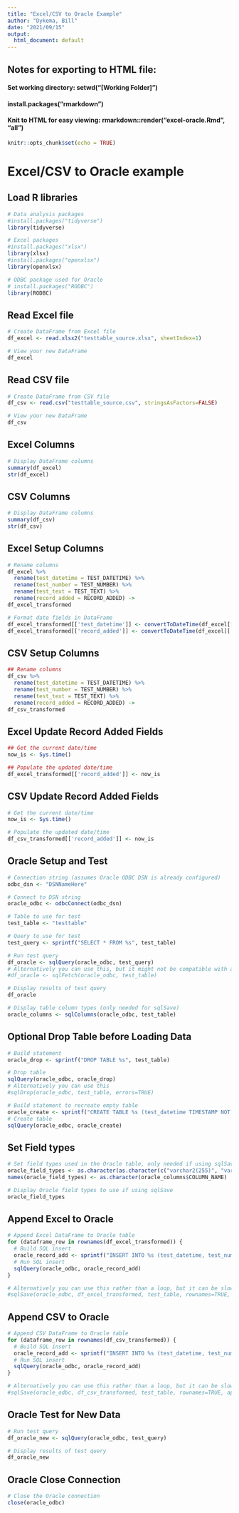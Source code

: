 ```yaml
---
title: "Excel/CSV to Oracle Example"
author: "Dykema, Bill"
date: "2021/09/15"
output:
  html_document: default
---
```


## Notes for exporting to HTML file:
#### Set working directory: setwd("[Working Folder]")
#### install.packages("rmarkdown")
#### Knit to HTML for easy viewing: rmarkdown::render("excel-oracle.Rmd", "all")

```r
knitr::opts_chunk$set(echo = TRUE)
```

# Excel/CSV to Oracle example

## Load R libraries
```r

# Data analysis packages
#install.packages("tidyverse")
library(tidyverse)

# Excel packages
#install.packages("xlsx")
library(xlsx)
#install.packages("openxlsx")
library(openxlsx)

# ODBC package used for Oracle
# install.packages("RODBC")
library(RODBC)

```

## Read Excel file
```r

# Create DataFrame from Excel file
df_excel <- read.xlsx2("testtable_source.xlsx", sheetIndex=1)

# View your new DataFrame
df_excel

```

## Read CSV file
```r

# Create DataFrame from CSV file
df_csv <- read.csv("testtable_source.csv", stringsAsFactors=FALSE)

# View your new DataFrame
df_csv

```

## Excel Columns
```r

# Display DataFrame columns
summary(df_excel)
str(df_excel)

```

## CSV Columns
```r

# Display DataFrame columns
summary(df_csv)
str(df_csv)

```

## Excel Setup Columns
```r

# Rename columns
df_excel %>%
  rename(test_datetime = TEST_DATETIME) %>%
  rename(test_number = TEST_NUMBER) %>%
  rename(test_text = TEST_TEXT) %>%
  rename(record_added = RECORD_ADDED) ->
df_excel_transformed

# Format date fields in DataFrame
df_excel_transformed[['test_datetime']] <- convertToDateTime(df_excel[['TEST_DATETIME']])
df_excel_transformed[['record_added']] <- convertToDateTime(df_excel[['RECORD_ADDED']])

```

## CSV Setup Columns
```r

## Rename columns
df_csv %>%
  rename(test_datetime = TEST_DATETIME) %>%
  rename(test_number = TEST_NUMBER) %>%
  rename(test_text = TEST_TEXT) %>%
  rename(record_added = RECORD_ADDED) ->
df_csv_transformed

```

## Excel Update Record Added Fields
```r

## Get the current date/time
now_is <- Sys.time()

## Populate the updated date/time
df_excel_transformed[['record_added']] <- now_is

```

## CSV Update Record Added Fields
```r

# Get the current date/time
now_is <- Sys.time()

# Populate the updated date/time
df_csv_transformed[['record_added']] <- now_is

```

## Oracle Setup and Test
```r

# Connection string (assumes Oracle ODBC DSN is already configured)
odbc_dsn <- "DSNNameHere"

# Connect to DSN string
oracle_odbc <- odbcConnect(odbc_dsn)

# Table to use for test
test_table <- "testtable"

# Query to use for test
test_query <- sprintf("SELECT * FROM %s", test_table)

# Run test query
df_oracle <- sqlQuery(oracle_odbc, test_query)
# Alternatively you can use this, but it might not be compatible with all databases
#df_oracle <- sqlFetch(oracle_odbc, test_table)

# Display results of test query
df_oracle

# Display table column types (only needed for sqlSave)
oracle_columns <- sqlColumns(oracle_odbc, test_table)

```

## Optional Drop Table before Loading Data
```r

# Build statement
oracle_drop <- sprintf("DROP TABLE %s", test_table)

# Drop table
sqlQuery(oracle_odbc, oracle_drop)
# Alternatively you can use this
#sqlDrop(oracle_odbc, test_table, errors=TRUE)

# Build statement to recreate empty table
oracle_create <- sprintf("CREATE TABLE %s (test_datetime TIMESTAMP NOT NULL, test_number INT, test_text VARCHAR2(50), record_added TIMESTAMP)", test_table)
# Create table
sqlQuery(oracle_odbc, oracle_create)

```

## Set Field types
```r

# Set field types used in the Oracle table, only needed if using sqlSave
oracle_field_types <- as.character(as.character(c("varchar2(255)", "varchar2(255)","int(38)","varchar2(255)","int(38)")))
names(oracle_field_types) <- as.character(oracle_columns$COLUMN_NAME)

# Display Oracle field types to use if using sqlSave
oracle_field_types

```

## Append Excel to Oracle
```r

# Append Excel DataFrame to Oracle table
for (dataframe_row in rownames(df_excel_transformed)) {
  # Build SQL insert
  oracle_record_add <- sprintf("INSERT INTO %s (test_datetime, test_number, test_text, record_added) VALUES (TO_DATE('%s', 'YYYY/MM/DD HH24:MI:SS'), '%s', '%s', TO_DATE('%s', 'YYYY/MM/DD HH24:MI:SS'))", test_table, df_excel_transformed[dataframe_row, "test_datetime"], df_excel_transformed[dataframe_row, "test_number"], df_excel_transformed[dataframe_row, "test_text"], df_excel_transformed[dataframe_row, "record_added"])
  # Run SQL insert
  sqlQuery(oracle_odbc, oracle_record_add)
}

# Alternatively you can use this rather than a loop, but it can be slower and not compatible with all databases
#sqlSave(oracle_odbc, df_excel_transformed, test_table, rownames=TRUE, append=TRUE, varTypes=oracle_field_types, verbose=TRUE)

```

## Append CSV to Oracle
```r

# Append CSV DataFrame to Oracle table
for (dataframe_row in rownames(df_csv_transformed)) {
  # Build SQL insert
  oracle_record_add <- sprintf("INSERT INTO %s (test_datetime, test_number, test_text, record_added) VALUES (TO_DATE('%s', 'YYYY/MM/DD HH24:MI:SS'), '%d', '%s', TO_DATE('%s', 'YYYY/MM/DD HH24:MI:SS'))", test_table, df_csv_transformed[dataframe_row, "test_datetime"], df_csv_transformed[dataframe_row, "test_number"], df_csv_transformed[dataframe_row, "test_text"], df_csv_transformed[dataframe_row, "record_added"])
  # Run SQL insert
  sqlQuery(oracle_odbc, oracle_record_add)
}

# Alternatively you can use this rather than a loop, but it can be slower and not compatible with all databases
#sqlSave(oracle_odbc, df_csv_transformed, test_table, rownames=TRUE, append=TRUE, varTypes=oracle_field_types, verbose=TRUE)

```

## Oracle Test for New Data
```r

# Run test query
df_oracle_new <- sqlQuery(oracle_odbc, test_query)

# Display results of test query
df_oracle_new

```

## Oracle Close Connection
```r

# Close the Oracle connection
close(oracle_odbc)

```